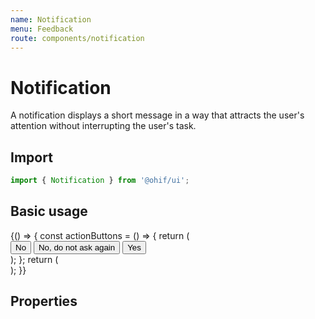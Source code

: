 ```yaml
---
name: Notification
menu: Feedback
route: components/notification
---
```



# Notification

A notification displays a short message in a way that attracts the user's
attention without interrupting the user's task.

## Import

```javascript
import { Notification } from '@ohif/ui';
```

## Basic usage

<Playground>
  {() => {
    const actionButtons = () => {
      return (
        <div>
          <Button>No</Button>
          <Button className="ml-2">No, do not ask again</Button>
          <Button className="ml-2" color="primary">
            Yes
          </Button>
        </div>
      );
    };
    return (
      <div className="p-4">
        <Notification
          text="Track all measurement for this series?"
          type="info"
          actionButtons={actionButtons()}
        />
      </div>
    );
  }}
</Playground>

## Properties

<Props of={Notification} />
